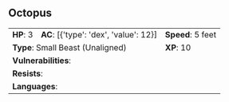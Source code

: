 ## Octopus {#monster-octopus}

```{=html}
<table class="table table-striped">
    <tbody>
        <tr>                    
            <td><b>HP</b>: 3</td>
            <td><b>AC</b>: [{'type': 'dex', 'value': 12}]</td>
            <td><b>Speed</b>: 5 feet</td>
        </tr>
        <tr>
            <td colspan="2"><b>Type</b>: Small Beast (Unaligned)</td>
            <td><b>XP</b>: 10</td>
        </tr>
        <tr>
            <td colspan="3"><b>Vulnerabilities</b>: </td>
        </tr>
        <tr>
            <td colspan="3"><b>Resists</b>: </td>
        </tr>
        <tr>
            <td colspan="3"><b>Languages</b>: </td>
        </tr>
    </tbody>
</table>
```